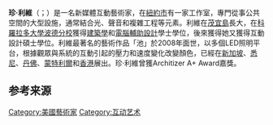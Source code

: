 {{BLP unsourced|time=2022-04-23T07:59:05+00:00}}
{{Infobox person
| name = 珍·利維<br />Jen Lewin
| image = 
| caption = 
| birth_date = {{birth date and age|1974|05|09}}
| nationality = {{US}}
| occupation = 藝術家
| known_for = [[雕塑|雕塑]]<br />[[公共藝術|公共藝術]]<br />[[互動藝術|互動藝術]]
| website = {{URL|jenlewinstudio.com}}
}}

'''珍·利維'''（{{lang-en|Jen Lewin}}；{{bd|1974年|5月9日||}}）是一名新媒體互動藝術家，在[[纽约|紐約市]]有一家工作室，專門從事公共空間的大型設施，通常結合光、聲音和複雜工程等元素。利維在[[茂宜島|茂宜島]]長大，在[[科羅拉多大學波德分校|科羅拉多大學波德分校]]獲得[[建築學|建築學]]和[[電腦輔助設計|電腦輔助設計]]學士學位，後來獲得她又獲得互動設計碩士學位。利維最著名的藝術作品「池」於2008年面世，以多個LED照明平台，根據觀眾與系統的互動引起的壓力和速度變化改變顏色，已經在[[新加坡|新加坡]]、[[悉尼|悉尼]]、[[丹佛|丹佛]]、[[蒙特利尔|蒙特利爾]]和[[香港|香港]]展出。珍·利維曾獲Architizer A+ Award嘉獎。

== 参考来源 ==
{{Reflist}}{{人物小作品}}

[[Category:美國藝術家|Category:美國藝術家]]
[[Category:互动艺术|Category:互动艺术]]